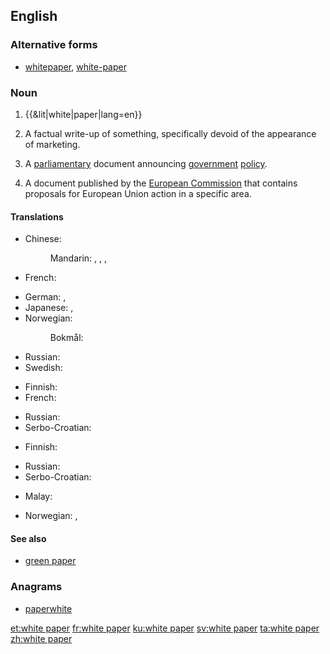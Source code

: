 ==English==
{{wikipedia}}

===Alternative forms===
* [[whitepaper]], [[white-paper]]

===Noun===
{{en-noun|head=[[white]] [[paper]]}}

# {{&lit|white|paper|lang=en}}
# {{label|en|management|marketing}} A factual write-up of something, specifically devoid of the appearance of marketing.
# {{label|en|British|Ireland|European Union|politics}} A [[parliamentary]] document announcing [[government]] [[policy]].
# {{label|en|European Union}} A document published by the [[European Commission]] that contains proposals for European Union action in a specific area.

====Translations====
{{trans-top|marketing document}}
* Chinese:
*: Mandarin: {{t+|cmn|白皮書|sc=Hani}}, {{t+|cmn|白皮书|tr=báipíshū|sc=Hani}}, {{t+|cmn|白紙|sc=Hani}}, {{t|cmn|白纸|tr=báizhǐ|sc=Hani}}
* French: {{t+|fr|livre blanc|m}}
{{trans-mid}}
* German: {{t+|de|Weißbuch|n}}, {{t|de|Whitepaper|m}}
* Japanese: {{t|ja|白書|tr=はくしょ, hakusho|sc=Jpan}}, {{t|ja|ホワイトペーパー|tr=howaitopēpā|sc=Jpan}}
* Norwegian:
*: Bokmål: {{t|nb|hvitbok}}
* Russian: {{t|ru|бе́лая кни́га|f}}
* Swedish: {{t+|sv|vitbok}}
{{trans-bottom}}

{{trans-top|parliamentary document}}
* Finnish: {{t|fi|valkoinen kirja}}
* French: {{t+|fr|livre blanc|m}}
{{trans-mid}}
* Russian: {{t|ru|бе́лая кни́га|f}}
* Serbo-Croatian: {{t|sh|bijela knjiga|f}}
{{trans-bottom}}

{{trans-top|EU document}}
* Finnish: {{t|fi|valkoinen kirja}}
{{trans-mid}}
* Russian: {{t|ru|бе́лая кни́га|f}}
* Serbo-Croatian: {{t|sh|bijela knjiga|f}}
{{trans-bottom}}

{{checktrans-top}}
* Malay: {{t-check|ms|kertas putih}}
{{trans-mid}}
* Norwegian: {{t-check|no|stortingsmelding|f}}, {{t-check|no|stortingsmelding|f}}
{{trans-bottom}}

====See also====
* [[green paper]]

===Anagrams===
* [[paperwhite#English|paperwhite]]

[[et:white paper]]
[[fr:white paper]]
[[ku:white paper]]
[[sv:white paper]]
[[ta:white paper]]
[[zh:white paper]]
